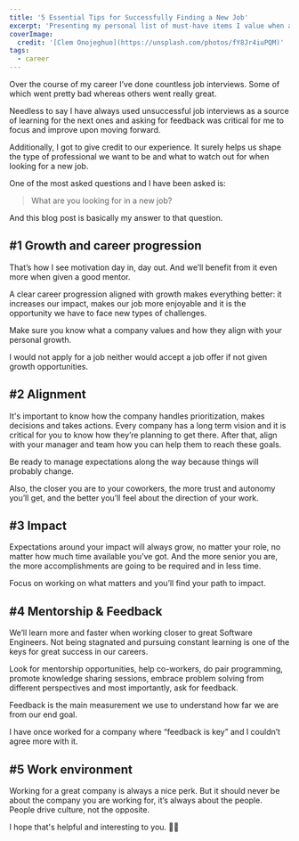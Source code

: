 ```yaml
---
title: '5 Essential Tips for Successfully Finding a New Job'
excerpt: 'Presenting my personal list of must-have items I value when applying for a job.'
coverImage:
  credit: '[Clem Onojeghuo](https://unsplash.com/photos/fY8Jr4iuPQM)'
tags:
  - career
---
```


Over the course of my career I’ve done countless job interviews.
Some of which went pretty bad whereas others went really great. 

Needless to say I have always used unsuccessful job interviews as a source of learning for the next ones and asking for feedback was critical for me to focus and improve upon moving forward.

Additionally, I got to give credit to our experience.
It surely helps us shape the type of professional we want to be and what to watch out for when looking for a new job.

One of the most asked questions and I have been asked is:

> What are you looking for in a new job?

And this blog post is basically my answer to that question.

## #1 Growth and career progression

That’s how I see motivation day in, day out.
And we’ll benefit from it even more when given a good mentor.

A clear career progression aligned with growth makes everything better: it increases our impact, makes our job more enjoyable and it is the opportunity we have to face new types of challenges.

Make sure you know what a company values and how they align with your personal growth.

I would not apply for a job neither would accept a job offer if not given growth opportunities.

## #2 Alignment

It's important to know how the company handles prioritization, makes decisions and takes actions.
Every company has a long term vision and it is critical for you to know how they’re planning to get there.
After that, align with your manager and team how you can help them to reach these goals.

Be ready to manage expectations along the way because things will probably change.

Also, the closer you are to your coworkers, the more trust and autonomy you’ll get, and the better you’ll feel about the direction of your work.

## #3 Impact

Expectations around your impact will always grow, no matter your role, no matter how much time available you’ve got.
And the more senior you are, the more accomplishments are going to be required and in less time.

Focus on <span className="underline">working on what matters</span> and you’ll find your path to impact.

## #4 Mentorship & Feedback

We’ll learn more and faster when working closer to great Software Engineers.
Not being stagnated and pursuing constant learning is one of the keys for great success in our careers.

Look for mentorship opportunities, help co-workers, do pair programming, promote knowledge sharing sessions, embrace problem solving from different perspectives and most importantly, ask for feedback. 

Feedback is the main measurement we use to understand how far we are from our end goal.

I have once worked for a company where “feedback is key” and I couldn’t agree more with it.

## #5 Work environment

Working for a great company is always a nice perk.
But it should never be about the company you are working for, it’s always about the people. 
People drive culture, not the opposite.

I hope that's helpful and interesting to you. 👋🏼
